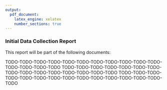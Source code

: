 ```yaml
---
output:
  pdf_document:
    latex_engine: xelatex
    number_sections: true
---
```



### Initial Data Collection Report
This report will be part of the following documents:

TODO-TODO-TODO-TODO-TODO-TODO-TODO-TODO-TODO-TODO-TODO-TODO-TODO-TODO-TODO
TODO-TODO-TODO-TODO-TODO-TODO-TODO-TODO-TODO-TODO-TODO-TODO-TODO-TODO-TODO
TODO-TODO-TODO-TODO-TODO-TODO-TODO-TODO-TODO-TODO-TODO-TODO-TODO-TODO-TODO
